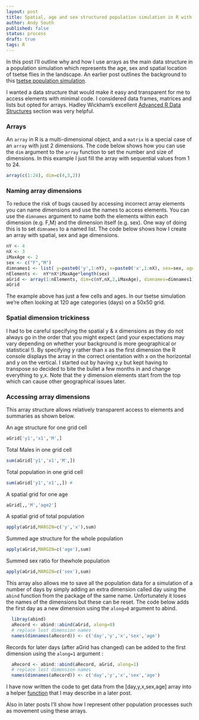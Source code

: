 ```yaml
---
layout: post
title: Spatial, age and sex structured population simulation in R with arrays
author: Andy South
published: false
status: process
draft: true
tags: R 
---
```


In this post I'll outline why and how I use arrays as the main data structure in a population simulation which represents the age, sex and spatial location of tsetse flies in the landscape. An earlier post outlines the background to this [tsetse population simulation]({% post_url 2014-12-12-rtsetse-intro %}).


I wanted a data structure that would make it easy and transparent for me to access elements with minimal code. I considered data frames, matrices and lists but opted for arrays. Hadley Wickham's excellent [Advanced R Data Structures](http://adv-r.had.co.nz/Data-structures.html) section was very helpful.

### Arrays
An `array` in R is a multi-dimensional object, and a `matrix` is a special case of an `array` with just 2 dimensions. The code below shows how you can use the `dim` argument to the `array` function to set the number and size of dimensions. In this example I just fill the array with sequential values from 1 to 24.


```r
array(c(1:24), dim=c(4,3,2))
```

### Naming array dimensions
To reduce the risk of bugs caused by accessing incorrect array elements you can name dimensions and use the names to access elements. You can use the `dimnames` argument to name both the elements within each dimension (e.g. F,M) and the dimension itself (e.g. sex). One way of doing this is to set `dimnames` to a named list. The code below shows how I create an array with spatial, sex and age dimensions.


```r
nY <- 4
nX <- 3
iMaxAge <- 2
sex <- c("F","M")
dimnames1 <- list( y=paste0('y',1:nY), x=paste0('x',1:nX), sex=sex, age=paste0('age',1:iMaxAge))
nElements <-  nY*nX*iMaxAge*length(sex)
aGrid <- array(1:nElements, dim=c(nY,nX,2,iMaxAge), dimnames=dimnames1)
aGrid
```

The example above has just a few cells and ages. In our tsetse simulation we're often looking at 120 age categories (days) on a 50x50 grid.


### Spatial dimension trickiness
I had to be careful specifying the spatial y & x dimensions as they do not always go in the order that you might expect (and your expectations may vary depending on whether your background is more geographical or statistical !). By specifying y rather than x as the first dimension the R console displays the array in the correct orientation with x on the horizontal and y on the vertical. I started out by having x,y but kept having to transpose so decided to bite the bullet a few months in and change everything to y,x. Note that the y dimension elements start from the top which can cause other geographical issues later.


### Accessing array dimensions
This array structure allows relatively transparent access to elements and summaries as shown below.

An age structure for one grid cell
```r
aGrid['y1','x1','M',] 
```

Total Males in one grid cell
```r
sum(aGrid['y1','x1','M',])
```

Total population in one grid cell
```r
sum(aGrid['y1','x1',,]) #
```

A spatial grid for one age
```r
aGrid[,,'M','age2']   
```

A spatial grid of total population
```r
apply(aGrid,MARGIN=c('y','x'),sum) 
```

Summed age structure for the whole population
```r
apply(aGrid,MARGIN=c('age'),sum) 
```

Summed sex ratio for thewhole population  
```r
apply(aGrid,MARGIN=c('sex'),sum) 
```

This array also allows me to save all the population data for a simulation of a number of days by simply adding an extra dimension called day using the `abind` function from the package of the same name. Unfortunately it loses the names of the dimensions but these can be reset. The code below adds the first day as a new dimension using the `along=0` argument to abind.

```r
  libray(abind)
  aRecord <- abind::abind(aGrid, along=0) 
  # replace lost dimension names
  names(dimnames(aRecord)) <- c('day','y','x','sex','age')
```

Records for later days (after aGrid has changed) can be added to the first dimension using the `along=1` argument :
```r
  aRecord <- abind::abind(aRecord, aGrid, along=1)  
  # replace lost dimension names
  names(dimnames(aRecord)) <- c('day','y','x','sex','age')
```


I have now written the code to get data from the [day,y,x,sex,age] array into a helper [function](https://github.com/AndySouth/rtsetse/blob/master/R/rtGetFromRecord.r) that I may describe in a later post.

Also in later posts I'll show how I represent other population processes such as movement using these arrays.

